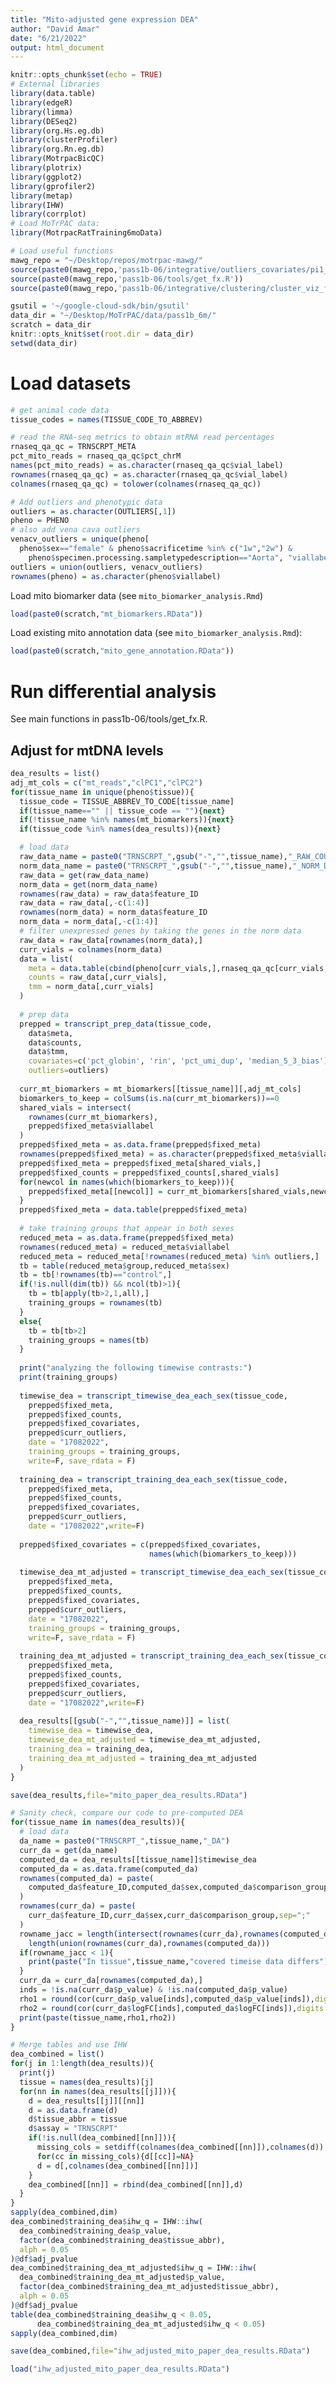 ```yaml
---
title: "Mito-adjusted gene expression DEA"
author: "David Amar"
date: "6/21/2022"
output: html_document
---
```


```r
knitr::opts_chunk$set(echo = TRUE)
# External libraries
library(data.table)
library(edgeR)
library(limma)
library(DESeq2)
library(org.Hs.eg.db)
library(clusterProfiler)
library(org.Rn.eg.db)
library(MotrpacBicQC)
library(plotrix)
library(ggplot2)
library(gprofiler2)
library(metap)
library(IHW)
library(corrplot)
# Load MoTrPAC data:
library(MotrpacRatTraining6moData)

# Load useful functions
mawg_repo = "~/Desktop/repos/motrpac-mawg/"
source(paste0(mawg_repo,'pass1b-06/integrative/outliers_covariates/pi1_cook_fx.R'))
source(paste0(mawg_repo,'pass1b-06/tools/get_fx.R'))
source(paste0(mawg_repo,'pass1b-06/integrative/clustering/cluster_viz_fx.R'))

gsutil = '~/google-cloud-sdk/bin/gsutil'
data_dir = "~/Desktop/MoTrPAC/data/pass1b_6m/"
scratch = data_dir
knitr::opts_knit$set(root.dir = data_dir)
setwd(data_dir)
```


# Load datasets

```r
# get animal code data
tissue_codes = names(TISSUE_CODE_TO_ABBREV)

# read the RNA-seq metrics to obtain mtRNA read percentages
rnaseq_qa_qc = TRNSCRPT_META
pct_mito_reads = rnaseq_qa_qc$pct_chrM
names(pct_mito_reads) = as.character(rnaseq_qa_qc$vial_label)
rownames(rnaseq_qa_qc) = as.character(rnaseq_qa_qc$vial_label)
colnames(rnaseq_qa_qc) = tolower(colnames(rnaseq_qa_qc))

# Add outliers and phenotypic data
outliers = as.character(OUTLIERS[,1])
pheno = PHENO
# also add vena cava outliers
venacv_outliers = unique(pheno[
  pheno$sex=="female" & pheno$sacrificetime %in% c("1w","2w") & 
    pheno$specimen.processing.sampletypedescription=="Aorta", "viallabel"])
outliers = union(outliers, venacv_outliers)
rownames(pheno) = as.character(pheno$viallabel)
```

Load mito biomarker data (see `mito_biomarker_analysis.Rmd`)
```r
load(paste0(scratch,"mt_biomarkers.RData"))
```

Load existing mito annotation data (see `mito_biomarker_analysis.Rmd`):
```r
load(paste0(scratch,"mito_gene_annotation.RData"))
```

# Run differential analysis

See main functions in pass1b-06/tools/get_fx.R. 

## Adjust for mtDNA levels

```r

dea_results = list()
adj_mt_cols = c("mt_reads","clPC1","clPC2")
for(tissue_name in unique(pheno$tissue)){
  tissue_code = TISSUE_ABBREV_TO_CODE[tissue_name]
  if(tissue_name=="" || tissue_code == ""){next}
  if(!tissue_name %in% names(mt_biomarkers)){next}
  if(tissue_code %in% names(dea_results)){next}

  # load data 
  raw_data_name = paste0("TRNSCRPT_",gsub("-","",tissue_name),"_RAW_COUNTS")
  norm_data_name = paste0("TRNSCRPT_",gsub("-","",tissue_name),"_NORM_DATA")
  raw_data = get(raw_data_name)
  norm_data = get(norm_data_name)
  rownames(raw_data) = raw_data$feature_ID
  raw_data = raw_data[,-c(1:4)]
  rownames(norm_data) = norm_data$feature_ID
  norm_data = norm_data[,-c(1:4)]
  # filter unexpressed genes by taking the genes in the norm data
  raw_data = raw_data[rownames(norm_data),]
  curr_vials = colnames(norm_data)
  data = list(
    meta = data.table(cbind(pheno[curr_vials,],rnaseq_qa_qc[curr_vials,])),
    counts = raw_data[,curr_vials],
    tmm = norm_data[,curr_vials]
  )
  
  # prep data
  prepped = transcript_prep_data(tissue_code, 
    data$meta, 
    data$counts, 
    data$tmm,
    covariates=c('pct_globin', 'rin', 'pct_umi_dup', 'median_5_3_bias'),
    outliers=outliers)
  
  curr_mt_biomarkers = mt_biomarkers[[tissue_name]][,adj_mt_cols]
  biomarkers_to_keep = colSums(is.na(curr_mt_biomarkers))==0
  shared_vials = intersect(
    rownames(curr_mt_biomarkers),
    prepped$fixed_meta$viallabel
  )
  prepped$fixed_meta = as.data.frame(prepped$fixed_meta)
  rownames(prepped$fixed_meta) = as.character(prepped$fixed_meta$viallabel)
  prepped$fixed_meta = prepped$fixed_meta[shared_vials,]
  prepped$fixed_counts = prepped$fixed_counts[,shared_vials]
  for(newcol in names(which(biomarkers_to_keep))){
    prepped$fixed_meta[[newcol]] = curr_mt_biomarkers[shared_vials,newcol]
  }
  prepped$fixed_meta = data.table(prepped$fixed_meta)
  
  # take training groups that appear in both sexes
  reduced_meta = as.data.frame(prepped$fixed_meta)
  rownames(reduced_meta) = reduced_meta$viallabel
  reduced_meta = reduced_meta[!rownames(reduced_meta) %in% outliers,]
  tb = table(reduced_meta$group,reduced_meta$sex)
  tb = tb[!rownames(tb)=="control",]
  if(!is.null(dim(tb)) && ncol(tb)>1){
    tb = tb[apply(tb>2,1,all),]
    training_groups = rownames(tb)
  }
  else{
    tb = tb[tb>2]
    training_groups = names(tb)
  }
  
  print("analyzing the following timewise contrasts:")
  print(training_groups)
  
  timewise_dea = transcript_timewise_dea_each_sex(tissue_code, 
    prepped$fixed_meta, 
    prepped$fixed_counts, 
    prepped$fixed_covariates, 
    prepped$curr_outliers,
    date = "17082022",
    training_groups = training_groups,
    write=F, save_rdata = F)
  
  training_dea = transcript_training_dea_each_sex(tissue_code, 
    prepped$fixed_meta, 
    prepped$fixed_counts, 
    prepped$fixed_covariates, 
    prepped$curr_outliers,
    date = "17082022",write=F)
  
  prepped$fixed_covariates = c(prepped$fixed_covariates,
                               names(which(biomarkers_to_keep)))
  
  timewise_dea_mt_adjusted = transcript_timewise_dea_each_sex(tissue_code, 
    prepped$fixed_meta, 
    prepped$fixed_counts, 
    prepped$fixed_covariates, 
    prepped$curr_outliers,
    date = "17082022",
    training_groups = training_groups,
    write=F, save_rdata = F)
  
  training_dea_mt_adjusted = transcript_training_dea_each_sex(tissue_code, 
    prepped$fixed_meta, 
    prepped$fixed_counts, 
    prepped$fixed_covariates, 
    prepped$curr_outliers,
    date = "17082022",write=F)
  
  dea_results[[gsub("-","",tissue_name)]] = list(
    timewise_dea = timewise_dea,
    timewise_dea_mt_adjusted = timewise_dea_mt_adjusted,
    training_dea = training_dea,
    training_dea_mt_adjusted = training_dea_mt_adjusted
  )
}

save(dea_results,file="mito_paper_dea_results.RData")

# Sanity check, compare our code to pre-computed DEA
for(tissue_name in names(dea_results)){
  # load data 
  da_name = paste0("TRNSCRPT_",tissue_name,"_DA")
  curr_da = get(da_name)
  computed_da = dea_results[[tissue_name]]$timewise_dea
  computed_da = as.data.frame(computed_da)
  rownames(computed_da) = paste(
    computed_da$feature_ID,computed_da$sex,computed_da$comparison_group,sep=";"
  )
  rownames(curr_da) = paste(
    curr_da$feature_ID,curr_da$sex,curr_da$comparison_group,sep=";"
  )
  rowname_jacc = length(intersect(rownames(curr_da),rownames(computed_da))) / 
    length(union(rownames(curr_da),rownames(computed_da)))
  if(rowname_jacc < 1){
    print(paste("In tissue",tissue_name,"covered timeise data differs"))
  }
  curr_da = curr_da[rownames(computed_da),]
  inds = !is.na(curr_da$p_value) & !is.na(computed_da$p_value)
  rho1 = round(cor(curr_da$p_value[inds],computed_da$p_value[inds]),digits = 4)
  rho2 = round(cor(curr_da$logFC[inds],computed_da$logFC[inds]),digits = 4)
  print(paste(tissue_name,rho1,rho2))
}

# Merge tables and use IHW
dea_combined = list()
for(j in 1:length(dea_results)){
  print(j)
  tissue = names(dea_results)[j]
  for(nn in names(dea_results[[j]])){
    d = dea_results[[j]][[nn]]
    d = as.data.frame(d)
    d$tissue_abbr = tissue
    d$assay = "TRNSCRPT"
    if(!is.null(dea_combined[[nn]])){
      missing_cols = setdiff(colnames(dea_combined[[nn]]),colnames(d))
      for(cc in missing_cols){d[[cc]]=NA}
      d = d[,colnames(dea_combined[[nn]])]
    }
    dea_combined[[nn]] = rbind(dea_combined[[nn]],d)
  }
}
sapply(dea_combined,dim)
dea_combined$training_dea$ihw_q = IHW::ihw(
  dea_combined$training_dea$p_value,
  factor(dea_combined$training_dea$tissue_abbr),
  alph = 0.05
)@df$adj_pvalue
dea_combined$training_dea_mt_adjusted$ihw_q = IHW::ihw(
  dea_combined$training_dea_mt_adjusted$p_value,
  factor(dea_combined$training_dea_mt_adjusted$tissue_abbr),
  alph = 0.05
)@df$adj_pvalue
table(dea_combined$training_dea$ihw_q < 0.05,
      dea_combined$training_dea_mt_adjusted$ihw_q < 0.05)
sapply(dea_combined,dim)

save(dea_combined,file="ihw_adjusted_mito_paper_dea_results.RData")

```

```r
load("ihw_adjusted_mito_paper_dea_results.RData")
```


<!-- # GSEA before (total effects) and after adjustment -->

<!-- ```{r} -->
<!-- library(fgsea) -->
<!-- mito_gsea_res = c() -->
<!-- for(analysis_name in names(gsea_input)){ -->
<!--   print(paste("analyzing",analysis_name)) -->
<!--   m = gsea_input[[analysis_name]] -->
<!--   print(paste(analysis_name,cor(m)[1,2])) -->
<!--   gsea_adj = fgsea(mitocarta_pathways,m[,1],minSize=5,sampleSize=1000) -->
<!--   gsea_adj = as.data.frame(gsea_adj) -->
<!--   gsea_unadj = fgsea(mitocarta_pathways,m[,2],minSize=5,sampleSize=1000) -->
<!--   gsea_unadj = as.data.frame(gsea_unadj) -->
<!--   rownames(gsea_adj) = gsea_adj$pathway -->
<!--   rownames(gsea_unadj) = gsea_unadj$pathway -->
<!--   gsea_unadj = gsea_unadj[rownames(gsea_adj),] -->
<!--   colnames(gsea_unadj) = paste0(colnames(gsea_unadj),"_unadj") -->
<!--   colnames(gsea_adj) = paste0(colnames(gsea_adj),"_adj") -->
<!--   gsea_res = cbind(gsea_adj,gsea_unadj) -->
<!--   arr = strsplit(analysis_name,split=",")[[1]] -->
<!--   gsea_res$query = analysis_name -->
<!--   gsea_res$tissue = arr[1] -->
<!--   gsea_res$sex = arr[2] -->
<!--   gsea_res$week = arr[3] -->
<!--   mito_gsea_res = rbind(mito_gsea_res,gsea_res) -->
<!-- } -->
<!-- mito_gsea_res = mito_gsea_res[!is.na(mito_gsea_res$pval_unadj),] -->
<!-- mito_gsea_res = mito_gsea_res[!is.na(mito_gsea_res$pval_adj),] -->
<!-- ``` -->

<!-- ```{r} -->
<!-- qthr=0.1 -->
<!-- gsea_simple_stats = c() -->
<!-- for(query in unique(mito_gsea_res$query)){ -->
<!--   res = mito_gsea_res[mito_gsea_res$query==query,] -->
<!--   adj_fdr = res$padj_adj < qthr -->
<!--   unadj_fdr = res$padj_unadj<qthr -->
<!--   v = data.frame( -->
<!--     query = query, -->
<!--     overlap = sum(adj_fdr & unadj_fdr), -->
<!--     unadjusted_only = sum(!adj_fdr & unadj_fdr), -->
<!--     adjusted_only = sum(adj_fdr &!unadj_fdr) -->
<!--   ) -->
<!--   gsea_simple_stats = rbind(gsea_simple_stats,v) -->
<!-- } -->
<!-- gsea_simple_stats = gsea_simple_stats[order(gsea_simple_stats$query),] -->
<!-- m = as.matrix(gsea_simple_stats[,-1]) -->
<!-- rownames(m) = gsea_simple_stats[,1] -->
<!-- library(gplots) -->
<!-- heatmap.2(m,scale="none",trace="none",Colv = F,Rowv = F,col=bluered,mar=c(10,10),cexCol=1.3) -->

<!-- ``` -->

<!-- # Enrichment analysis of lost signals -->

<!-- ```{r} -->

<!-- simple_enrichment_analysis<-function( -->
<!--   s,univ,pathways,rat_prot_gene,min_size=5,setname=""){ -->
<!--   if(length(s)<min_size){ -->
<!--     print("Warning: input set is smaller than min_size, returning NULL") -->
<!--     return(NULL) -->
<!--   } -->
<!--   sg = rat_prot_gene[rat_prot_gene[,1] %in% s,3] -->
<!--   if(length(sg)<min_size){ -->
<!--     print("Warning: input has less than min_size mapped genes, returning NULL") -->
<!--     return(NULL) -->
<!--   } -->
<!--   v1 = univ %in% sg -->
<!--   enrichment_results = c() -->
<!--   for(pname in names(pathways)){ -->
<!--     pg = pathways[[pname]] -->
<!--     pg = intersect(pg,univ) -->
<!--     if(length(pg)<min_size){next} -->
<!--     v2 = univ %in% pg -->
<!--     fisher_res = fisher.test(table(v1,v2),alternative = "g") -->
<!--     overlap_set = intersect(sg,pg) -->
<!--     res = data.frame( -->
<!--         setname=setname, -->
<!--         pathway = pname, -->
<!--         setsize = length(sg),pathwaysize=length(pg), -->
<!--         overlap = length(overlap_set), -->
<!--         p = fisher_res$p.value, -->
<!--         genes = paste(overlap_set,collapse=",") -->
<!--     ) -->
<!--     enrichment_results = rbind(enrichment_results,res) -->
<!--   } -->
<!--   return(enrichment_results) -->
<!-- } -->

<!-- enrichment_results = c() -->
<!-- for (setname in names(selected_sets)){ -->
<!--   tissue = strsplit(setname,split="_")[[1]][1] -->
<!--   univ = unique(dea_combined$training_dea$feature_ID[ -->
<!--     dea_combined$training_dea$tissue_abbr == tissue -->
<!--   ]) -->
<!--   univ = univ[univ %in% mt_ensg] -->
<!--   univ = rat_prot_gene[rat_prot_gene[,1] %in% univ,3] -->
<!--   enr_res =  simple_enrichment_analysis( -->
<!--               selected_sets[[setname]],univ, -->
<!--               mitocarta_pathways,rat_prot_gene,setname = setname) -->
<!--   if(!is.null(enr_res)){ -->
<!--     enrichment_results=rbind(enrichment_results,enr_res) -->
<!--   } -->
<!-- } -->
<!-- enrichment_results$q = p.adjust(enrichment_results$p,method="fdr") -->
<!-- selected_enrichment_results = enrichment_results[enrichment_results$q < 0.1 & -->
<!--   enrichment_results$overlap > 1 & enrichment_results$pathwaysize < 200,] -->
<!-- dim(selected_enrichment_results) -->

<!-- # Standard enrichment (not mitocarta) -->
<!-- library(gprofiler2) -->
<!-- res = gost(selected_sets, -->
<!--     organism='rnorvegicus', -->
<!--     significant=FALSE, # return all results -->
<!--     correction_method='fdr', # it will not return unadjusted p-values. calculate those yourself -->
<!--     sources=c('KEGG','REAC'), -->
<!--     custom_bg=mt_ensg, -->
<!--     domain_scope='custom', -->
<!--     evcodes=T) -->
<!-- pathway_enrichments = res$result -->
<!-- pathway_enrichments$q = p.adjust(pathway_enrichments$p_value,method="fdr") -->
<!-- table(pathway_enrichments$q < 0.1) -->
<!-- selected_pathway_enrichment_results = pathway_enrichments[ -->
<!--   pathway_enrichments$q < 0.1 & -->
<!--   pathway_enrichments$intersection_size > 1 & pathway_enrichments$term_size < 200,] -->
<!-- dim(selected_pathway_enrichment_results) -->
<!-- selected_pathway_enrichment_results[1:10,c(1,11)] -->
<!-- selected_pathway_enrichment_results$term_name[ -->
<!--   grepl( -->
<!--     "Respiratory electron transport, ATP synthesis by chemiosmotic coupling,", -->
<!--     selected_pathway_enrichment_results$term_name -->
<!--   ) -->
<!-- ] = "Electron transport,ATP synthesis,heat production" -->


<!-- selected_enrichment_results[grepl("_1",selected_enrichment_results$setname),1:2] -->
<!-- selected_pathway_enrichment_results[grepl("_1",selected_pathway_enrichment_results$query),c(1,11)] -->

<!-- selected_enrichment_results[grepl("_2",selected_enrichment_results$setname),1:2] -->
<!-- selected_pathway_enrichment_results[grepl("_2",selected_pathway_enrichment_results$query),c(1,11)] -->

<!-- selected_enrichment_results[grepl("_3",selected_enrichment_results$setname),1:2] -->
<!-- selected_pathway_enrichment_results[grepl("_3",selected_pathway_enrichment_results$query),c(1,11)] -->

<!-- selected_enrichment_results[grepl("_4",selected_enrichment_results$setname),1:2] -->
<!-- selected_pathway_enrichment_results[grepl("_4",selected_pathway_enrichment_results$query),c(1,11)] -->

<!-- selected_enrichment_results[grepl("_5",selected_enrichment_results$setname),1:2] -->
<!-- selected_pathway_enrichment_results[grepl("_5",selected_pathway_enrichment_results$query),c(1,11)] -->

<!-- selected_enrichment_results[grepl("Complex I$",selected_enrichment_results$pathway),1:2] -->
<!-- selected_enrichment_results[grepl("HEART",selected_enrichment_results$setname) ,1:2] -->
<!-- selected_enrichment_results[grepl("LIVER",selected_enrichment_results$setname),1:2] -->
<!-- selected_enrichment_results[grepl("Lipid",selected_enrichment_results$pathway),1:2] -->
<!-- # check LYPLAL1 -->
<!-- selected_enrichment_results[grepl("LYPLAL1",selected_enrichment_results$genes,ignore.case = T),] -->
<!-- selected_enrichment_results[grepl("LYP",selected_enrichment_results$genes,ignore.case = T),] -->
<!-- ``` -->




